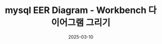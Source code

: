 ---
title: mysql EER Diagram - Workbench 다이어그램 그리기
date: 2025-03-10
slug: "/database/mysql/2025-03-10-mysql-curdate"
tags:
  - MYSQL
  - 2025
---